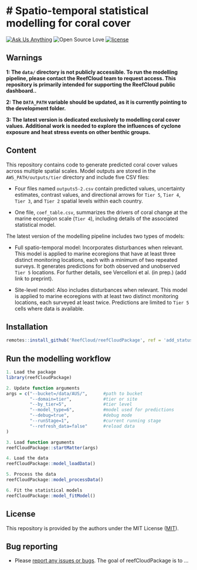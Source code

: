 # Spatio-temporal statistical modelling for coral cover 
=========================================================================================

<!-- badges: start -->
[![Ask Us Anything][0a]][0b]
![Open Source Love][0c]
[![license](https://img.shields.io/badge/license-MIT%20+%20file%20LICENSE-lightgrey.svg)](https://choosealicense.com/)

[0a]: https://img.shields.io/badge/Ask%20us-anything-1abc9c.svg
[0b]: https://github.com/open-aims/bcs_mixing_model/issues/new
[0c]: https://badges.frapsoft.com/os/v2/open-source.svg?v=103

<!-- badges: end -->

## Warnings

**1: The `data/` directory is not publicly accessible. To run the modelling pipeline, please contact the ReefCloud team to request access. This repository is primarily intended for supporting the ReefCloud public dashboard..**

**2: The `DATA_PATH` variable should be updated, as it is currently pointing to the development folder.**

**3: The latest version is dedicated exclusively to modelling coral cover values. Additional work is needed to explore the influences of cyclone exposure and heat stress events on other benthic groups.**

## Content 

This repository contains code to generate predicted coral cover values across multiple spatial scales. Model outputs are stored in the `AWS_PATH/outputs/tier` directory and include five CSV files:

* Four files named `outputs5-2.csv` contain predicted values, uncertainty estimates, contrast values, and directional arrows for `Tier 5`, `Tier 4`, `Tier 3`, and `Tier 2` spatial levels within each country.

* One file, `coef_table.csv`, summarizes the drivers of coral change at the marine ecoregion scale (`Tier 4`), including details of the associated statistical model.

The latest version of the modelling pipeline includes two types of models:

* Full spatio-temporal model: Incorporates disturbances when relevant. This model is applied to marine ecoregions that have at least three distinct monitoring locations, each with a minimum of two repeated surveys. It generates predictions for both observed and unobserved `Tier 5` locations. For further details, see Vercelloni et al. (in prep.) (add link to preprint).

* Site-level model: Also includes disturbances when relevant. This model is applied to marine ecoregions with at least two distinct monitoring locations, each surveyed at least twice. Predictions are limited to `Tier 5` cells where data is available.


## Installation

```r
remotes::install_github('ReefCloud/reefCloudPackage', ref = 'add_status', force = TRUE, dependencies = FALSE)
```

## Run the modelling workflow 

```r
1. Load the package
library(reefCloudPackage)

2. Update function arguments 
args = c("--bucket=/data/AUS/",      #path to bucket
         "--domain=tier",            #tier or site
         "--by_tier=5",              #tier level
         "--model_type=6",           #model used for predictions
         "--debug=true",             #debug mode
         "--runStage=1",             #current running stage
         "--refresh_data=false"      #reload data
)

3. Load function arguments
reefCloudPackage::startMatter(args)

4. Load the data
reefCloudPackage::model_loadData()

5. Process the data
reefCloudPackage::model_processData()

6. Fit the statistical models
reefCloudPackage::model_fitModel()
```

## License
This repository is provided by the authors under the MIT License ([MIT](http://opensource.org/licenses/MIT)).

## Bug reporting
* Please [report any issues or bugs](https://github.com/ReefCloud/reefCloudPackage/issues).
The goal of reefCloudPackage is to ...


